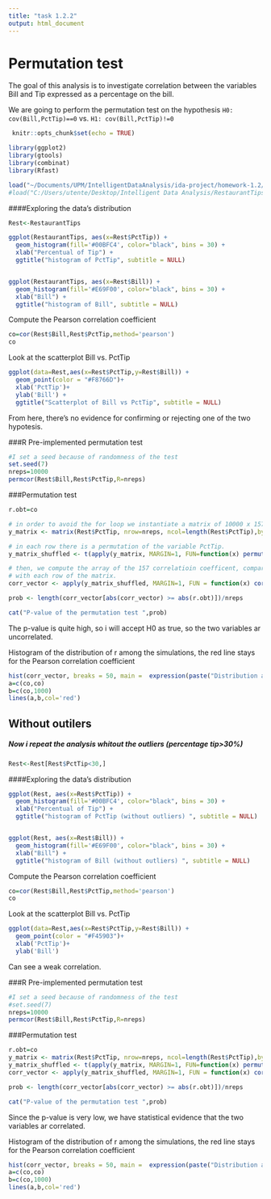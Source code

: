```yaml
---
title: "task 1.2.2"
output: html_document
---
```

# Permutation test
The goal of this analysis is to investigate correlation between the variables Bill and Tip expressed as a percentage on the bill.

We are going to perform the permutation test on the hypothesis 
`H0: cov(Bill,PctTip)==0` 
                       vs.
`H1: cov(Bill,PctTip)!=0`


```r
 knitr::opts_chunk$set(echo = TRUE)
```

```r
library(ggplot2)
library(gtools)
library(combinat)
library(Rfast)
```
```r
load("~/Documents/UPM/IntelligentDataAnalysis/ida-project/homework-1.2/task-1.2.2/RestaurantTips.rda")
#load("C:/Users/utente/Desktop/Intelligent Data Analysis/RestaurantTips.Rdata")
```
####Exploring the data's distribution

```r
Rest<-RestaurantTips

ggplot(RestaurantTips, aes(x=Rest$PctTip)) +
  geom_histogram(fill='#00BFC4', color="black", bins = 30) +
  xlab("Percentual of Tip") +
  ggtitle("histogram of PctTip", subtitle = NULL)


ggplot(RestaurantTips, aes(x=Rest$Bill)) +
  geom_histogram(fill='#E69F00', color="black", bins = 30) +
  xlab("Bill") +
  ggtitle("histogram of Bill", subtitle = NULL)
```


Compute the Pearson correlation coefficient
```r
co=cor(Rest$Bill,Rest$PctTip,method='pearson')
co
```

Look at the scatterplot Bill vs. PctTip
```r
ggplot(data=Rest,aes(x=Rest$PctTip,y=Rest$Bill)) +
  geom_point(color = "#F8766D")+
  xlab('PctTip')+
  ylab('Bill') +
  ggtitle("Scatterplot of Bill vs PctTip", subtitle = NULL)

```

From here, there's no evidence for confirming or rejecting one of the two hypotesis.



###R Pre-implemented permutation test

```r
#I set a seed because of randomness of the test
set.seed(7)
nreps=10000
permcor(Rest$Bill,Rest$PctTip,R=nreps)
```

###Permutation test

```r
r.obt=co

# in order to avoid the for loop we instantiate a matrix of 10000 x 157,
y_matrix <- matrix(Rest$PctTip, nrow=nreps, ncol=length(Rest$PctTip),byrow=TRUE)

# in each row there is a permutation of the variable PctTip.
y_matrix_shuffled <- t(apply(y_matrix, MARGIN=1, FUN=function(x) permute(x)))

# then, we compute the array of the 157 correlatioin coefficent, comparing the non-shuffled variable Bill,
# with each row of the matrix.
corr_vector <- apply(y_matrix_shuffled, MARGIN=1, FUN = function(x) cor(x, Rest$Bill))

prob <- length(corr_vector[abs(corr_vector) >= abs(r.obt)])/nreps

cat("P-value of the permutation test ",prob)

```

The p-value is quite high, so i will accept H0 as true, so the two variables ar uncorrelated.

Histogram of the distribution of r among the simulations, the red line stays for the Pearson correlation coefficient
```r
hist(corr_vector, breaks = 50, main =  expression(paste("Distribution around ",rho, "= 0")), xlab = "r from randomized samples")
a=c(co,co)
b=c(co,1000)
lines(a,b,col='red')

```

## Without outilers
##### Now i repeat the analysis whitout the outliers (percentage tip>30%)
```r
Rest<-Rest[Rest$PctTip<30,]
```

####Exploring the data's distribution

```r
ggplot(Rest, aes(x=Rest$PctTip)) +
  geom_histogram(fill='#00BFC4', color="black", bins = 30) +
  xlab("Percentual of Tip") +
  ggtitle("histogram of PctTip (without outliers) ", subtitle = NULL)


ggplot(Rest, aes(x=Rest$Bill)) +
  geom_histogram(fill='#E69F00', color="black", bins = 30) +
  xlab("Bill") +
  ggtitle("histogram of Bill (without outliers) ", subtitle = NULL)
```


Compute the Pearson correlation coefficient
```r
co=cor(Rest$Bill,Rest$PctTip,method='pearson')
co
```

Look at the scatterplot Bill vs. PctTip
```r
ggplot(data=Rest,aes(x=Rest$PctTip,y=Rest$Bill)) +
  geom_point(color = "#F45903")+
  xlab('PctTip')+
  ylab('Bill')
```

Can see a weak correlation.



###R Pre-implemented permutation test

```r
#I set a seed because of randomness of the test
#set.seed(7)
nreps=10000
permcor(Rest$Bill,Rest$PctTip,R=nreps)
```

###Permutation test

```r
r.obt=co
y_matrix <- matrix(Rest$PctTip, nrow=nreps, ncol=length(Rest$PctTip),byrow=TRUE)
y_matrix_shuffled <- t(apply(y_matrix, MARGIN=1, FUN=function(x) permute(x))) 
corr_vector <- apply(y_matrix_shuffled, MARGIN=1, FUN = function(x) cor(x, Rest$Bill))

prob <- length(corr_vector[abs(corr_vector) >= abs(r.obt)])/nreps

cat("P-value of the permutation test ",prob)

```

Since the p-value is very low, we have statistical evidence that the two variables ar correlated.

Histogram of the distribution of r among the simulations, the red line stays for the Pearson correlation coefficient
```r
hist(corr_vector, breaks = 50, main =  expression(paste("Distribution around ",rho, "= 0")), xlab = "r from randomized samples")
a=c(co,co)
b=c(co,1000)
lines(a,b,col='red')

```

